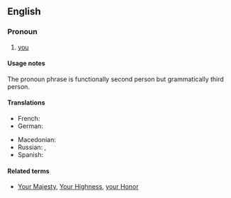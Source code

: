 {{see also|your Grace}}
==English==

===Pronoun===
{{head|en|pronoun|head=[[your]] [[grace]]|plural|your graces}}

# {{label|en|formal|obsolete}} [[you]]

====Usage notes====
The pronoun phrase {{term|your grace}} is functionally second person but grammatically third person.

====Translations====
{{trans-top|you}}
* French: {{t+|fr|Votre Grâce|f}}
* German: {{t|de|Euer Gnaden}}
{{trans-mid}}
* Macedonian: {{t|mk|Ваша Милост|tr=Váša Mílost|sc=Cyrl}}
* Russian: {{t|ru|Ва́ша Ми́лость}}, {{t|ru|Ва́ша Све́тлость}}
* Spanish: {{t+|es|vuestra merced}}
{{trans-bottom}}

====Related terms====
* {{qualifier|formal pronoun phrases used for second person}} [[Your Majesty]], [[Your Highness]], [[your Honor]]